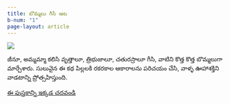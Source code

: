 ```yaml
---
title: బొమ్మలు గీసే ఆట
b-num: "1"
page-layout: article
---
```


![](bommalu-geese-aata.jpg)

జీనూ, అమ్మమ్మా కలిసి వృత్తాలూ, త్రిభుజాలూ, చతురస్రాలూ గీసి, వాటిని కొత్త కొత్త బొమ్మలుగా మార్చేశారు. సులువైన ఈ కథ పిల్లలకి రకరకాల ఆకారాలను పరిచయం చేసి, వాళ్ళ ఊహాశక్తిని వాడటాన్ని ప్రోత్సహిస్తుంది.


[ఈ పుస్తకాన్ని ఇక్కడ చదవండి](https://storyweaver.org.in/en/stories/39149-bommalu-geese-aata){.btn .btn-primary .btn-lg}